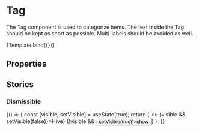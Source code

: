 
# Tag

<Meta title="Components/Tag" component={Tag} />


The Tag component is used to categorize items. The text inside the Tag should be kept as short as possible. Multi-labels
should be avoided as well.

<Canvas>
    <Story
        name="Basic"
        args={{
            dismissible: false,
            children: 'Taxi'
        }}
    >
        {Template.bind({})}
    </Story>
</Canvas>

## Properties

<ArgsTable of={Tag} />
<StyledSystemLinks component="Tag" supportedProps={['margin']} />

## Stories

### Dismissible

<Canvas>
    <Story name="Dismissible">
        {() => {
            const [visible, setVisible] = useState(true);
            return (
                <>
                    {visible && <Tag onDismiss={() => setVisible(false)}>Hive</Tag>}
                    {!visible && <button onClick={() => setVisible(true)}>show</button>}
                </>
            );
        }}
    </Story>
</Canvas>
